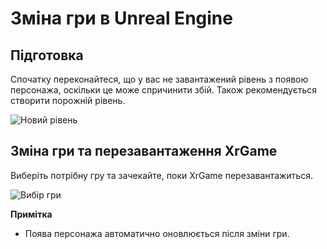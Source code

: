 
# Зміна гри в Unreal Engine

## Підготовка

Спочатку переконайтеся, що у вас не завантажений рівень з появою персонажа, оскільки це може спричинити збій. Також рекомендується створити порожній рівень.

![Новий рівень](./change-game.ru/img/new-level.png)

## Зміна гри та перезавантаження XrGame
Виберіть потрібну гру та зачекайте, поки XrGame перезавантажиться.

![Вибір гри](./change-game.ru/img/select-game.png)

**Примітка**
* Поява персонажа автоматично оновлюється після зміни гри.
